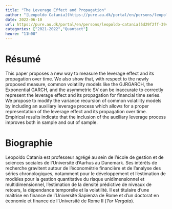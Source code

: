 ```yaml
---
title: "The Leverage Effect and Propagation"
author: "[Leopoldo Catania](https://pure.au.dk/portal/en/persons/leopoldo-catania(5d29f2ff-3942-4a3d-a74d-006b55ae3836).html)"
date: 2022-06-10
url: https://pure.au.dk/portal/en/persons/leopoldo-catania(5d29f2ff-3942-4a3d-a74d-006b55ae3836).html
categories: ["2021-2022","Quantact"]
heure: "11h00"
---
```


# Résumé

This paper proposes a new way to measure the leverage effect and its propagation over time. We also show that, with respect to the newly proposed measure, common volatility models like the GJRGARCH, the Exponential GARCH, and the asymmetric SV can be inaccurate to correctly represent the leverage effect and its propagation for financial time series. We propose to modify the variance recursion of common volatility models by including an auxiliary leverage process which allows for a proper representation of the leverage effect and its propagation over time. Empirical results indicate that the inclusion of the auxiliary leverage process improves both in sample and out of sample.

# Biographie

Leopoldo Catania est professeur agrégé au sein de l'école de gestion et de sciences sociales de l'Université d'Aarhus au Danemark. Ses intérêts de recherche gravitent autour de l'économétrie financière et de l'analyse des séries chronologiques, notamment pour le développement et l'estimation de modèles pour la gestion quantitative du risque unidimensionnel et multidimensionnel, l'estimation de la densité prédictive de niveaux de retours, la dépendance temporelle et la volatilité. Il est titulaire d'une maîtrise en finance de l'Université Sapienza de Rome et d'un doctorat en économie et finance de l'Université de Rome II (*Tor Vergata*).
